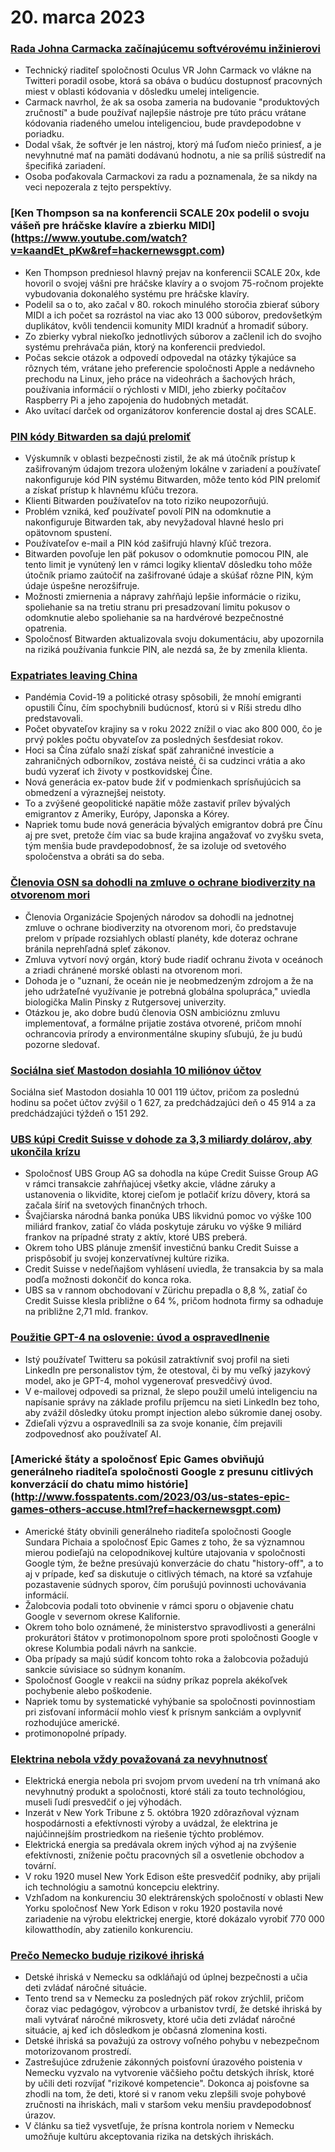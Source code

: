 

<CallToAction />

<Steps>

# 20. marca 2023

### [Rada Johna Carmacka začínajúcemu softvérovému inžinierovi](https://twitter.com/ID_AA_Carmack/status/1637087219591659520?ref=hackernewsgpt.com)

- Technický riaditeľ spoločnosti Oculus VR John Carmack vo vlákne na Twitteri poradil osobe, ktorá sa obáva o budúcu dostupnosť pracovných miest v oblasti kódovania v dôsledku umelej inteligencie.
- Carmack navrhol, že ak sa osoba zameria na budovanie "produktových zručností" a bude používať najlepšie nástroje pre túto prácu vrátane kódovania riadeného umelou inteligenciou, bude pravdepodobne v poriadku.
- Dodal však, že softvér je len nástroj, ktorý má ľuďom niečo priniesť, a je nevyhnutné mať na pamäti dodávanú hodnotu, a nie sa príliš sústrediť na špecifiká zariadení.
- Osoba poďakovala Carmackovi za radu a poznamenala, že sa nikdy na veci nepozerala z tejto perspektívy.

### [Ken Thompson sa na konferencii SCALE 20x podelil o svoju vášeň pre hráčske klavíre a zbierku MIDI] (https://www.youtube.com/watch?v=kaandEt_pKw&ref=hackernewsgpt.com)

- Ken Thompson predniesol hlavný prejav na konferencii SCALE 20x, kde hovoril o svojej vášni pre hráčske klavíry a o svojom 75-ročnom projekte vybudovania dokonalého systému pre hráčske klavíry.
- Podelil sa o to, ako začal v 80. rokoch minulého storočia zbierať súbory MIDI a ich počet sa rozrástol na viac ako 13 000 súborov, predovšetkým duplikátov, kvôli tendencii komunity MIDI kradnúť a hromadiť súbory.
- Zo zbierky vybral niekoľko jednotlivých súborov a začlenil ich do svojho systému prehrávača pián, ktorý na konferencii predviedol.
- Počas sekcie otázok a odpovedí odpovedal na otázky týkajúce sa rôznych tém, vrátane jeho preferencie spoločnosti Apple a nedávneho prechodu na Linux, jeho práce na videohrách a šachových hrách, používania informácií o rýchlosti v MIDI, jeho zbierky počítačov Raspberry Pi a jeho zapojenia do hudobných metadát.
- Ako uvítací darček od organizátorov konferencie dostal aj dres SCALE.

### [PIN kódy Bitwarden sa dajú prelomiť](https://ambiso.github.io/bitwarden-pin/?ref=hackernewsgpt.com)

- Výskumník v oblasti bezpečnosti zistil, že ak má útočník prístup k zašifrovaným údajom trezora uloženým lokálne v zariadení a používateľ nakonfiguruje kód PIN systému Bitwarden, môže tento kód PIN prelomiť a získať prístup k hlavnému kľúču trezora.
- Klienti Bitwarden používateľov na toto riziko neupozorňujú.
- Problém vzniká, keď používateľ povolí PIN na odomknutie a nakonfiguruje Bitwarden tak, aby nevyžadoval hlavné heslo pri opätovnom spustení.
- Používateľov e-mail a PIN kód zašifrujú hlavný kľúč trezora.
- Bitwarden povoľuje len päť pokusov o odomknutie pomocou PIN, ale tento limit je vynútený len v rámci logiky klientaV dôsledku toho môže útočník priamo zaútočiť na zašifrované údaje a skúšať rôzne PIN, kým údaje úspešne nerozšifruje.
- Možnosti zmiernenia a nápravy zahŕňajú lepšie informácie o riziku, spoliehanie sa na tretiu stranu pri presadzovaní limitu pokusov o odomknutie alebo spoliehanie sa na hardvérové bezpečnostné opatrenia.
- Spoločnosť Bitwarden aktualizovala svoju dokumentáciu, aby upozornila na riziká používania funkcie PIN, ale nezdá sa, že by zmenila klienta.

### [Expatriates leaving China](https://www.persuasion.community/p/leaving-china?ref=hackernewsgpt.com)

- Pandémia Covid-19 a politické otrasy spôsobili, že mnohí emigranti opustili Čínu, čím spochybnili budúcnosť, ktorú si v Ríši stredu dlho predstavovali.
- Počet obyvateľov krajiny sa v roku 2022 znížil o viac ako 800 000, čo je prvý pokles počtu obyvateľov za posledných šesťdesiat rokov.
- Hoci sa Čína zúfalo snaží získať späť zahraničné investície a zahraničných odborníkov, zostáva neisté, či sa cudzinci vrátia a ako budú vyzerať ich životy v postkovidskej Číne.
- Nová generácia ex-patov bude žiť v podmienkach sprísňujúcich sa obmedzení a výraznejšej neistoty.
- To a zvýšené geopolitické napätie môže zastaviť prílev bývalých emigrantov z Ameriky, Európy, Japonska a Kórey.
- Napriek tomu bude nová generácia bývalých emigrantov dobrá pre Čínu aj pre svet, pretože čím viac sa bude krajina angažovať vo zvyšku sveta, tým menšia bude pravdepodobnosť, že sa izoluje od svetového spoločenstva a obráti sa do seba.

### [Členovia OSN sa dohodli na zmluve o ochrane biodiverzity na otvorenom mori](https://apnews.com/article/un-oceans-biodiversity-treaty-0b024fa07e8c1947236d8b8491ebf92c?ref=hackernewsgpt.com)

- Členovia Organizácie Spojených národov sa dohodli na jednotnej zmluve o ochrane biodiverzity na otvorenom mori, čo predstavuje prelom v prípade rozsiahlych oblastí planéty, kde doteraz ochrane bránila neprehľadná spleť zákonov.
- Zmluva vytvorí nový orgán, ktorý bude riadiť ochranu života v oceánoch a zriadi chránené morské oblasti na otvorenom mori.
- Dohoda je o "uznaní, že oceán nie je neobmedzeným zdrojom a že na jeho udržateľné využívanie je potrebná globálna spolupráca," uviedla biologička Malin Pinsky z Rutgersovej univerzity.
- Otázkou je, ako dobre budú členovia OSN ambicióznu zmluvu implementovať, a formálne prijatie zostáva otvorené, pričom mnohí ochrancovia prírody a environmentálne skupiny sľubujú, že ju budú pozorne sledovať.

### [Sociálna sieť Mastodon dosiahla 10 miliónov účtov](https://mastodon.social/@mastodonusercount/110051957865629817?ref=hackernewsgpt.com)

Sociálna sieť Mastodon dosiahla 10 001 119 účtov, pričom za poslednú hodinu sa počet účtov zvýšil o 1 627, za predchádzajúci deň o 45 914 a za predchádzajúci týždeň o 151 292.

### [UBS kúpi Credit Suisse v dohode za 3,3 miliardy dolárov, aby ukončila krízu](https://www.bloomberg.com/news/articles/2023-03-19/ubs-agrees-to-buy-credit-suisse-in-historic-deal-to-end-crisis?ref=hackernewsgpt.com)

- Spoločnosť UBS Group AG sa dohodla na kúpe Credit Suisse Group AG v rámci transakcie zahŕňajúcej všetky akcie, vládne záruky a ustanovenia o likvidite, ktorej cieľom je potlačiť krízu dôvery, ktorá sa začala šíriť na svetových finančných trhoch.
- Švajčiarska národná banka ponúka UBS likvidnú pomoc vo výške 100 miliárd frankov, zatiaľ čo vláda poskytuje záruku vo výške 9 miliárd frankov na prípadné straty z aktív, ktoré UBS preberá.
- Okrem toho UBS plánuje zmenšiť investičnú banku Credit Suisse a prispôsobiť ju svojej konzervatívnej kultúre rizika.
- Credit Suisse v nedeľňajšom vyhlásení uviedla, že transakcia by sa mala podľa možnosti dokončiť do konca roka.
- UBS sa v rannom obchodovaní v Zürichu prepadla o 8,8 %, zatiaľ čo Credit Suisse klesla približne o 64 %, pričom hodnota firmy sa odhaduje na približne 2,71 mld. frankov.

### [Použitie GPT-4 na oslovenie: úvod a ospravedlnenie](https://twitter.com/brdskggs/status/1637114268876144640?ref=hackernewsgpt.com)

- Istý používateľ Twitteru sa pokúsil zatraktívniť svoj profil na sieti LinkedIn pre personalistov tým, že otestoval, či by mu veľký jazykový model, ako je GPT-4, mohol vygenerovať presvedčivý úvod.
- V e-mailovej odpovedi sa priznal, že slepo použil umelú inteligenciu na napísanie správy na základe profilu príjemcu na sieti LinkedIn bez toho, aby zvážil dôsledky útoku prompt injection alebo súkromie danej osoby.
- Zdieľali výzvu a ospravedlnili sa za svoje konanie, čím prejavili zodpovednosť ako používateľ AI.

### [Americké štáty a spoločnosť Epic Games obviňujú generálneho riaditeľa spoločnosti Google z presunu citlivých konverzácií do chatu mimo histórie] (http://www.fosspatents.com/2023/03/us-states-epic-games-others-accuse.html?ref=hackernewsgpt.com)

- Americké štáty obvinili generálneho riaditeľa spoločnosti Google Sundara Pichaia a spoločnosť Epic Games z toho, že sa významnou mierou podieľajú na celopodnikovej kultúre utajovania v spoločnosti Google tým, že bežne presúvajú konverzácie do chatu "history-off", a to aj v prípade, keď sa diskutuje o citlivých témach, na ktoré sa vzťahuje pozastavenie súdnych sporov, čím porušujú povinnosti uchovávania informácií.
- Žalobcovia podali toto obvinenie v rámci sporu o objavenie chatu Google v severnom okrese Kalifornie.
- Okrem toho bolo oznámené, že ministerstvo spravodlivosti a generálni prokurátori štátov v protimonopolnom spore proti spoločnosti Google v okrese Kolumbia podali návrh na sankcie.
- Oba prípady sa majú súdiť koncom tohto roka a žalobcovia požadujú sankcie súvisiace so súdnym konaním.
- Spoločnosť Google v reakcii na súdny príkaz poprela akékoľvek pochybenie alebo poškodenie.
- Napriek tomu by systematické vyhýbanie sa spoločnosti povinnostiam pri zisťovaní informácií mohlo viesť k prísnym sankciám a ovplyvniť rozhodujúce americké.
- protimonopolné prípady.

### [Elektrina nebola vždy považovaná za nevyhnutnosť](https://www.smithsonianmag.com/smart-news/people-had-to-be-convinced-of-the-usefulness-of-electricity-21221094/?ref=hackernewsgpt.com)

- Elektrická energia nebola pri svojom prvom uvedení na trh vnímaná ako nevyhnutný produkt a spoločnosti, ktoré stáli za touto technológiou, museli ľudí presvedčiť o jej výhodách.
- Inzerát v New York Tribune z 5. októbra 1920 zdôrazňoval význam hospodárnosti a efektívnosti výroby a uvádzal, že elektrina je najúčinnejším prostriedkom na riešenie týchto problémov.
- Elektrická energia sa predávala okrem iných výhod aj na zvýšenie efektívnosti, zníženie počtu pracovných síl a osvetlenie obchodov a tovární.
- V roku 1920 musel New York Edison ešte presvedčiť podniky, aby prijali ich technológiu a samotnú koncepciu elektriny.
- Vzhľadom na konkurenciu 30 elektrárenských spoločností v oblasti New Yorku spoločnosť New York Edison v roku 1920 postavila nové zariadenie na výrobu elektrickej energie, ktoré dokázalo vyrobiť 770 000 kilowatthodín, aby zatienilo konkurenciu.

### [Prečo Nemecko buduje rizikové ihriská](https://www.theguardian.com/world/2021/oct/24/why-germany-is-building-risk-into-its-playgrounds?ref=hackernewsgpt.com)

- Detské ihriská v Nemecku sa odkláňajú od úplnej bezpečnosti a učia deti zvládať náročné situácie.
- Tento trend sa v Nemecku za posledných päť rokov zrýchlil, pričom čoraz viac pedagógov, výrobcov a urbanistov tvrdí, že detské ihriská by mali vytvárať náročné mikrosvety, ktoré učia deti zvládať náročné situácie, aj keď ich dôsledkom je občasná zlomenina kosti.
- Detské ihriská sa považujú za ostrovy voľného pohybu v nebezpečnom motorizovanom prostredí.
- Zastrešujúce združenie zákonných poisťovní úrazového poistenia v Nemecku vyzvalo na vytvorenie väčšieho počtu detských ihrísk, ktoré by učili deti rozvíjať "rizikové kompetencie". Dokonca aj poisťovne sa zhodli na tom, že deti, ktoré si v ranom veku zlepšili svoje pohybové zručnosti na ihriskách, mali v staršom veku menšiu pravdepodobnosť úrazov.
- V článku sa tiež vysvetľuje, že prísna kontrola noriem v Nemecku umožňuje kultúru akceptovania rizika na detských ihriskách.

</Steps>
